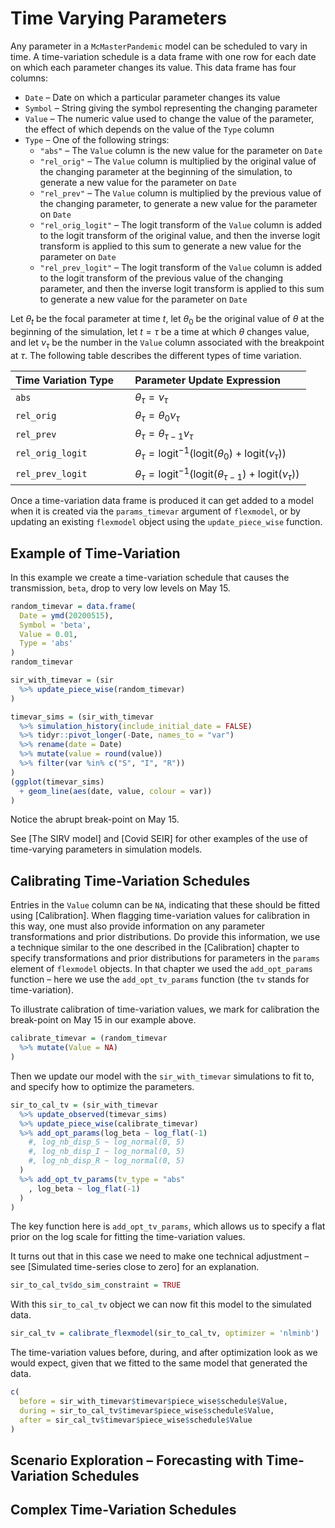 # Time Varying Parameters

Any parameter in a `McMasterPandemic` model can be scheduled to vary in time. A time-variation schedule is a data frame with one row for each date on which each parameter changes its value. This data frame has four columns:

* `Date` -- Date on which a particular parameter changes its value
* `Symbol` -- String giving the symbol representing the changing parameter
* `Value` -- The numeric value used to change the value of the parameter, the effect of which depends on the value of the `Type` column
* `Type` -- One of the following strings:
  * `"abs"` -- The `Value` column is the new value for the parameter on `Date`
  * `"rel_orig"` -- The `Value` column is multiplied by the original value of the changing parameter at the beginning of the simulation, to generate a new value for the parameter on `Date`
  * `"rel_prev"` -- The `Value` column is multiplied by the previous value of the changing parameter, to generate a new value for the parameter on `Date`
  * `"rel_orig_logit"` -- The logit transform of the `Value` column is added to the logit transform of the original value, and then the inverse logit transform is applied to this sum to generate a new value for the parameter on `Date`
  * `"rel_prev_logit"` -- The logit transform of the `Value` column is added to the logit transform of the previous value of the changing parameter, and then the inverse logit transform is applied to this sum to generate a new value for the parameter on `Date`

Let $\theta_t$ be the focal parameter at time $t$, let $\theta_0$ be the original value of $\theta$ at the beginning of the simulation, let $t = \tau$ be a time at which $\theta$ changes value, and let $\nu_\tau$ be the number in the `Value` column associated with the breakpoint at $\tau$. The following table describes the different types of time variation.

| Time Variation Type  | Parameter Update Expression  |
| :------------------- | :----------------------------|
| `abs` | $\theta_\tau = \nu_\tau$ |
| `rel_orig` | $\theta_\tau = \theta_0 \nu_\tau$ |
| `rel_prev` | $\theta_\tau = \theta_{\tau-1} \nu_\tau$ |
| `rel_orig_logit` | $\theta_\tau = \text{logit}^{-1}\left(\text{logit}(\theta_0) + \text{logit}(\nu_\tau)\right)$ |
| `rel_prev_logit` | $\theta_\tau = \text{logit}^{-1}\left(\text{logit}(\theta_{\tau-1}) + \text{logit}(\nu_\tau)\right)$ |




Once a time-variation data frame is produced it can get added to a model when it is created via the `params_timevar` argument of `flexmodel`, or by updating an existing `flexmodel` object using the `update_piece_wise` function.

## Example of Time-Variation

In this example we create a time-variation schedule that causes the transmission, `beta`, drop to very low levels on May 15.
```r
random_timevar = data.frame(
  Date = ymd(20200515),
  Symbol = 'beta',
  Value = 0.01,
  Type = 'abs'
)
random_timevar
```

```r
sir_with_timevar = (sir
  %>% update_piece_wise(random_timevar)
)
```


```r
timevar_sims = (sir_with_timevar
  %>% simulation_history(include_initial_date = FALSE)
  %>% tidyr::pivot_longer(-Date, names_to = "var")
  %>% rename(date = Date)
  %>% mutate(value = round(value))
  %>% filter(var %in% c("S", "I", "R"))
)
(ggplot(timevar_sims)
  + geom_line(aes(date, value, colour = var))
)
```

Notice the abrupt break-point on May 15.

See [The SIRV model] and [Covid SEIR] for other examples of the use of time-varying parameters in simulation models.

## Calibrating Time-Variation Schedules

Entries in the `Value` column can be `NA`, indicating that these should be fitted using [Calibration]. When flagging time-variation values for calibration in this way, one must also provide information on any parameter transformations and prior distributions.  Do provide this information, we use a technique similar to the one described in the [Calibration] chapter to specify transformations and prior distributions for parameters in the `params` element of `flexmodel` objects. In that chapter we used the `add_opt_params` function -- here we use the `add_opt_tv_params` function (the `tv` stands for time-variation).

To illustrate calibration of time-variation values, we mark for calibration the break-point on May 15 in our example above.

```r
calibrate_timevar = (random_timevar
  %>% mutate(Value = NA)
)
```

Then we update our model with the `sir_with_timevar` simulations to fit to, and specify how to optimize the parameters.
```r
sir_to_cal_tv = (sir_with_timevar
  %>% update_observed(timevar_sims)
  %>% update_piece_wise(calibrate_timevar)
  %>% add_opt_params(log_beta ~ log_flat(-1)
    #, log_nb_disp_S ~ log_normal(0, 5)
    #, log_nb_disp_I ~ log_normal(0, 5)
    #, log_nb_disp_R ~ log_normal(0, 5)
  )
  %>% add_opt_tv_params(tv_type = "abs"
    , log_beta ~ log_flat(-1)
  )
)
```

The key function here is `add_opt_tv_params`, which allows us to specify a flat prior on the log scale for fitting the time-variation values.

It turns out that in this case we need to make one technical adjustment -- see [Simulated time-series close to zero] for an explanation.

```r
sir_to_cal_tv$do_sim_constraint = TRUE
```

With this `sir_to_cal_tv` object we can now fit this model to the simulated data.

```r
sir_cal_tv = calibrate_flexmodel(sir_to_cal_tv, optimizer = 'nlminb')
```

The time-variation values before, during, and after optimization look as we would expect, given that we fitted to the same model that generated the data.
```r
c(
  before = sir_with_timevar$timevar$piece_wise$schedule$Value,
  during = sir_to_cal_tv$timevar$piece_wise$schedule$Value,
  after = sir_cal_tv$timevar$piece_wise$schedule$Value
)
```

## Scenario Exploration -- Forecasting with Time-Variation Schedules

## Complex Time-Variation Schedules
